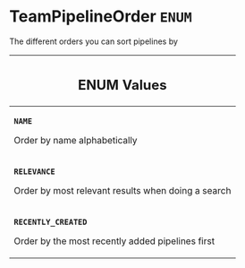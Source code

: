 <!--
  _____   ____    _   _  ____ _______   ______ _____ _____ _______
  |  __  / __   |  | |/ __ __   __| |  ____|  __ _   _|__   __|
  | |  | | |  | | |  | | |  | | | |    | |__  | |  | || |    | |
  | |  | | |  | | | . ` | |  | | | |    |  __| | |  | || |    | |
  | |__| | |__| | | |  | |__| | | |    | |____| |__| || |_   | |
  |_____/ ____/  |_| _|____/  |_|    |______|_____/_____|  |_|
  This file is auto-generated by script/generate_graphql_api_content.sh,
  please build the schema.json by running `rails api:graph:export`
  with https://github.com/buildkite/buildkite/,
  replace the content in data/graphql_data_schema.json
  and run the generation script `./scripts/generate-graphql-api-content.sh`.
-->
<!-- vale off -->
<h1 class="has-pills" data-algolia-exclude>
  TeamPipelineOrder
  <span class="pill pill--enum pill--normal-case pill--large"><code>ENUM</code></span>
</h1>
<!-- vale on -->

<p>The different orders you can sort pipelines by</p>

<table class="responsive-table responsive-table--single-column-rows">
  <thead>
    <th>
      <h2 data-algolia-exclude>ENUM Values</h2>
    </th>
  </thead>
  <tbody>
    <tr>
      <td>
        <p>
          <strong>
            <code>NAME</code>
          </strong>
        </p>
        <p>Order by name alphabetically</p>
      </td>
    </tr>
    <tr>
      <td>
        <p>
          <strong>
            <code>RELEVANCE</code>
          </strong>
        </p>
        <p>Order by most relevant results when doing a search</p>
      </td>
    </tr>
    <tr>
      <td>
        <p>
          <strong>
            <code>RECENTLY_CREATED</code>
          </strong>
        </p>
        <p>Order by the most recently added pipelines first</p>
      </td>
    </tr>
  </tbody>
</table>
